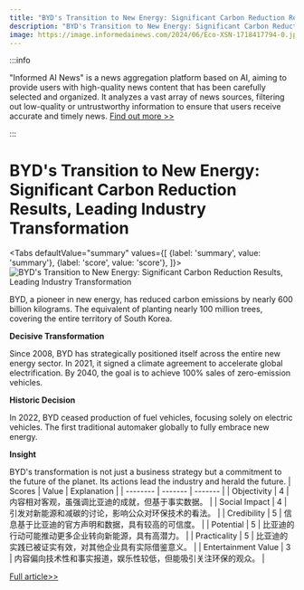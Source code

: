```yaml
---
title: "BYD's Transition to New Energy: Significant Carbon Reduction Results, Leading Industry Transformation"
description: "BYD's Transition to New Energy: Significant Carbon Reduction Results, Leading Industry Transformation"
image: https://image.informedainews.com/2024/06/Eco-XSN-1718417794-0.jpg
---
```



:::info

"Informed AI News" is a news aggregation platform based on AI, aiming to provide users with high-quality news content that has been carefully selected and organized. It analyzes a vast array of news sources, filtering out low-quality or untrustworthy information to ensure that users receive accurate and timely news.  [Find out more >>](/)

:::

# BYD's Transition to New Energy: Significant Carbon Reduction Results, Leading Industry Transformation


<Tabs
	defaultValue="summary"
	values={[
	{label: 'summary', value: 'summary'},
	{label: 'score', value: 'score'},
]}>
<TabItem value="summary">
<img
  src="https://image.informedainews.com/2024/06/Eco-XSN-1718417794-0.jpg"
  alt="BYD's Transition to New Energy: Significant Carbon Reduction Results, Leading Industry Transformation"
/>



BYD, a pioneer in new energy, has reduced carbon emissions by nearly 600 billion kilograms. The equivalent of planting nearly 100 million trees, covering the entire territory of South Korea.

**Decisive Transformation**

Since 2008, BYD has strategically positioned itself across the entire new energy sector. In 2021, it signed a climate agreement to accelerate global electrification. By 2040, the goal is to achieve 100% sales of zero-emission vehicles.

**Historic Decision**

In 2022, BYD ceased production of fuel vehicles, focusing solely on electric vehicles. The first traditional automaker globally to fully embrace new energy.

**Insight**

BYD's transformation is not just a business strategy but a commitment to the future of the planet. Its actions lead the industry and herald the future.
</TabItem>
<TabItem value="score">
	| Scores     | Value   | Explanation |
	| -------- | ------- | ------- |
	| Objectivity  | 4    | 内容相对客观，虽强调比亚迪的成就，但基于事实数据。    |
	| Social Impact | 4     | 引发对新能源和减碳的讨论，影响公众对环保技术的看法。    |
	| Credibility    | 5    | 信息基于比亚迪的官方声明和数据，具有较高的可信度。    |
	| Potential    | 5    | 比亚迪的行动可能推动更多企业转向新能源，具有高潜力。    |
	| Practicality    | 5    | 比亚迪的实践已被证实有效，对其他企业具有实际借鉴意义。    |
	| Entertainment Value    | 3    | 内容偏向技术性和事实报道，娱乐性较低，但能吸引关注环保的观众。    |
</TabItem>
</Tabs>

[Full article>>](https://www.cnbeta.com.tw/articles/tech/1434772.htm)
